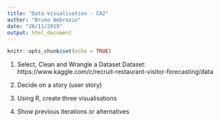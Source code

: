 ```yaml
---
title: "Data Visualisation - CA2"
author: "Bruno Ambrozio"
date: "28/11/2019"
output: html_document
---
```


```r
knitr::opts_chunk$set(echo = TRUE)
```

1. Select, Clean and Wrangle a Dataset
Dataset: https://www.kaggle.com/c/recruit-restaurant-visitor-forecasting/data

2. Decide on a story (user story)
3. Using R, create three visualisations
4. Show previous iterations or alternatives

